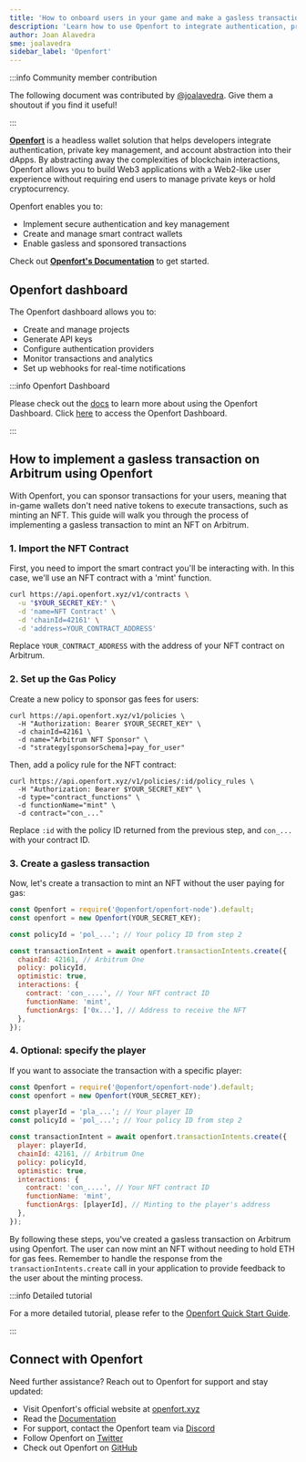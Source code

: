 ```yaml
---
title: 'How to onboard users in your game and make a gasless transaction'
description: 'Learn how to use Openfort to integrate authentication, private key management, and account abstraction into your game on Arbitrum'
author: Joan Alavedra
sme: joalavedra
sidebar_label: 'Openfort'
---
```


:::info Community member contribution

The following document was contributed by [@joalavedra](https://github.com/joalavedra). Give them a shoutout if you find it useful!

:::

**[<ins>Openfort</ins>](https://www.openfort.xyz/)** is a headless wallet solution that helps developers integrate authentication, private key management, and account abstraction into their dApps. By abstracting away the complexities of blockchain interactions, Openfort allows you to build Web3 applications with a Web2-like user experience without requiring end users to manage private keys or hold cryptocurrency.

Openfort enables you to:

- Implement secure authentication and key management
- Create and manage smart contract wallets
- Enable gasless and sponsored transactions

Check out **[<ins>Openfort's Documentation</ins>](https://www.openfort.xyz/docs)** to get started.

## Openfort dashboard

The Openfort dashboard allows you to:

- Create and manage projects
- Generate API keys
- Configure authentication providers
- Monitor transactions and analytics
- Set up webhooks for real-time notifications

:::info Openfort Dashboard

Please check out the [<ins>docs</ins>](https://www.openfort.xyz/docs/) to learn more about using the Openfort Dashboard. Click [<ins>here</ins>](https://dashboard.openfort.xyz) to access the Openfort Dashboard.

:::

## How to implement a gasless transaction on Arbitrum using Openfort

With Openfort, you can sponsor transactions for your users, meaning that in-game wallets don't need native tokens to execute transactions, such as minting an NFT. This guide will walk you through the process of implementing a gasless transaction to mint an NFT on Arbitrum.

### 1. Import the NFT Contract

First, you need to import the smart contract you'll be interacting with. In this case, we'll use an NFT contract with a 'mint' function.

```bash
curl https://api.openfort.xyz/v1/contracts \
  -u "$YOUR_SECRET_KEY:" \
  -d 'name=NFT Contract' \
  -d 'chainId=42161' \
  -d 'address=YOUR_CONTRACT_ADDRESS'
```

Replace `YOUR_CONTRACT_ADDRESS` with the address of your NFT contract on Arbitrum.

### 2. Set up the Gas Policy

Create a new policy to sponsor gas fees for users:

```shell
curl https://api.openfort.xyz/v1/policies \
  -H "Authorization: Bearer $YOUR_SECRET_KEY" \
  -d chainId=42161 \
  -d name="Arbitrum NFT Sponsor" \
  -d "strategy[sponsorSchema]=pay_for_user"
```

Then, add a policy rule for the NFT contract:

```shell
curl https://api.openfort.xyz/v1/policies/:id/policy_rules \
  -H "Authorization: Bearer $YOUR_SECRET_KEY" \
  -d type="contract_functions" \
  -d functionName="mint" \
  -d contract="con_..."
```

Replace `:id` with the policy ID returned from the previous step, and `con_...` with your contract ID.

### 3. Create a gasless transaction

Now, let's create a transaction to mint an NFT without the user paying for gas:

```javascript
const Openfort = require('@openfort/openfort-node').default;
const openfort = new Openfort(YOUR_SECRET_KEY);

const policyId = 'pol_...'; // Your policy ID from step 2

const transactionIntent = await openfort.transactionIntents.create({
  chainId: 42161, // Arbitrum One
  policy: policyId,
  optimistic: true,
  interactions: {
    contract: 'con_....', // Your NFT contract ID
    functionName: 'mint',
    functionArgs: ['0x...'], // Address to receive the NFT
  },
});
```

### 4. Optional: specify the player

If you want to associate the transaction with a specific player:

```javascript
const Openfort = require('@openfort/openfort-node').default;
const openfort = new Openfort(YOUR_SECRET_KEY);

const playerId = 'pla_...'; // Your player ID
const policyId = 'pol_...'; // Your policy ID from step 2

const transactionIntent = await openfort.transactionIntents.create({
  player: playerId,
  chainId: 42161, // Arbitrum One
  policy: policyId,
  optimistic: true,
  interactions: {
    contract: 'con_....', // Your NFT contract ID
    functionName: 'mint',
    functionArgs: [playerId], // Minting to the player's address
  },
});
```

By following these steps, you've created a gasless transaction on Arbitrum using Openfort. The user can now mint an NFT without needing to hold ETH for gas fees. Remember to handle the response from the `transactionIntents.create` call in your application to provide feedback to the user about the minting process.

:::info Detailed tutorial

For a more detailed tutorial, please refer to the [<ins>Openfort Quick Start Guide</ins>](https://www.openfort.xyz/docs/guides/getting-started).

:::

## Connect with Openfort

Need further assistance? Reach out to Openfort for support and stay updated:

- Visit Openfort's official website at [openfort.xyz](https://www.openfort.xyz)
- Read the [Documentation](https://www.openfort.xyz/docs)
- For support, contact the Openfort team via [Discord](https://discord.gg/t7x7hwkJF4)
- Follow Openfort on [Twitter](https://twitter.com/openfortxyz)
- Check out Openfort on [GitHub](https://github.com/openfort-xyz)
